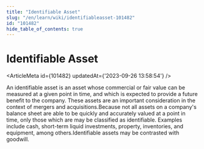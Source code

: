 ```yaml
---
title: "Identifiable Asset"
slug: "/en/learn/wiki/identifiableasset-101482"
id: "101482"
hide_table_of_contents: true
---
```



# Identifiable Asset

<ArticleMeta id={101482} updatedAt={'2023-09-26 13:58:54'} />
<div className='border-solid border-b border-t-0 my-4 border-[var(--ifm-color-gray-300)]' />

An identifiable asset is an asset whose commercial or fair value can be measured at a given point in time, and which is expected to provide a future benefit to the company. These assets are an important consideration in the context of mergers and acquisitions.Because not all assets on a company's balance sheet are able to be quickly and accurately valued at a point in time, only those which are may be classified as identifiable. Examples include cash, short-term liquid investments, property, inventories, and equipment, among others.Identifiable assets may be contrasted with goodwill.
